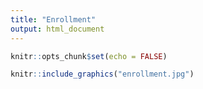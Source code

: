 ```yaml
---
title: "Enrollment"
output: html_document
---
```


```r
knitr::opts_chunk$set(echo = FALSE)
```

```r
knitr::include_graphics("enrollment.jpg")
```